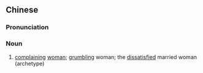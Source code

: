 {{also|怨妇}}
==Chinese==
{{zh-forms|s=怨妇}}

===Pronunciation===
{{zh-pron
|m=yuànfù
|c=jyun3 fu5
|cat=n
}}

===Noun===
{{zh-noun}}

# [[complaining]] [[woman]]; [[grumbling]] woman; the [[dissatisfied]] married woman (archetype)